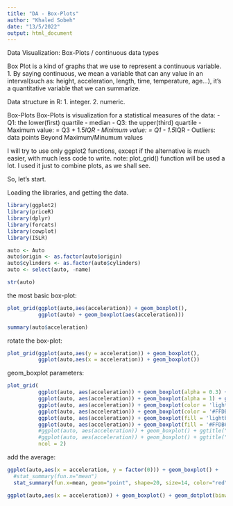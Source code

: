 ```yaml
---
title: "DA - Box-Plots"
author: "Khaled Sobeh"
date: "13/5/2022"
output: html_document
---
```


Data Visualization: Box-Plots / continuous data types 


Box Plot is a kind of graphs that we use to represent a continuous variable.
1. By saying continuous, we mean a variable that can any value in an interval(such as: height, acceleration, length, time, temperature, age...), it's a quantitative variable that we can summarize.

Data structure in R: 
1. integer.
2. numeric.

Box-Plots
Box-Plots is visualization for a statistical measures of the data:
- Q1: the lower(first) quartile
- median
- Q3: the upper(third) quartile
- Maximum value: = Q3 + 1.5*IQR
- Minimum value: = Q1 - 1.5*IQR
- Outliers: data points Beyond Maximum/Minumum values

I will try to use only ggplot2 functions, except if the alternative is much easier, with much less code to write. 
note: plot_grid() function will be used a lot. I used it just to combine plots, as we shall see.

So, let's start.

Loading the libraries, and getting the data.
```r
library(ggplot2)
library(priceR)
library(dplyr)
library(forcats)
library(cowplot)
library(ISLR)
```

```r
auto <- Auto
auto$origin <- as.factor(auto$origin)
auto$cylinders <- as.factor(auto$cylinders)
auto <- select(auto, -name)
```
```r
str(auto)
```


the most basic box-plot:
```r
plot_grid(ggplot(auto,aes(acceleration)) + geom_boxplot(),
          ggplot(auto) + geom_boxplot(aes(acceleration)))
```

```r
summary(auto$acceleration)
```


rotate the box-plot:
```r
plot_grid(ggplot(auto,aes(y = acceleration)) + geom_boxplot(),
          ggplot(auto,aes(x = acceleration)) + geom_boxplot())
```

geom_boxplot parameters:
```r
plot_grid(
          ggplot(auto, aes(acceleration)) + geom_boxplot(alpha = 0.3) + ggtitle("alpha = 0.3"),
          ggplot(auto, aes(acceleration)) + geom_boxplot(alpha = 1) + ggtitle("alpha = 1"),
          ggplot(auto, aes(acceleration)) + geom_boxplot(color = 'lightblue') + ggtitle("color = 'lightblue'"),
          ggplot(auto, aes(acceleration)) + geom_boxplot(color = '#FFDB6D') + ggtitle("color = #FFDB6D"),
          ggplot(auto, aes(acceleration)) + geom_boxplot(fill = 'lightblue') + ggtitle("fill = 'lightblue'"),
          ggplot(auto, aes(acceleration)) + geom_boxplot(fill = '#FFDB6D') + ggtitle("fill = #FFDB6D"),
          #ggplot(auto, aes(acceleration)) + geom_boxplot() + ggtitle(""),
          #ggplot(auto, aes(acceleration)) + geom_boxplot() + ggtitle(""),
          ncol = 2)
```

add the average:
```r
ggplot(auto,aes(x = acceleration, y = factor(0))) + geom_boxplot() +
  #stat_summary(fun.x="mean")
  stat_summary(fun.x=mean, geom="point", shape=20, size=14, color="red", fill="red")
```




```r
ggplot(auto,aes(x = acceleration)) + geom_boxplot() + geom_dotplot(binwidth = 1/10)
```


